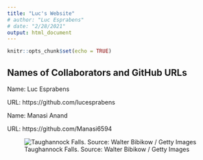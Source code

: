 ```yaml
---
title: "Luc's Website"
# author: "Luc Esprabens"
# date: "2/28/2021"
output: html_document
---
```


```r
knitr::opts_chunk$set(echo = TRUE)
```

## Names of Collaborators and GitHub URLs
Name: Luc Esprabens

URL: https://github.com/lucesprabens

Name: Manasi Anand

URL: https://github.com/Manasi6594




![Taughannock Falls. Source: Walter Bibikow / Getty Images](https://www.thoughtco.com/thmb/KanhryhDDOv1R6rTI304g7-XMrE=/1885x1414/smart/filters:no_upscale()/usa--new-york--exterior-817639828-5c41eeaec9e77c00016fee77.jpg)


